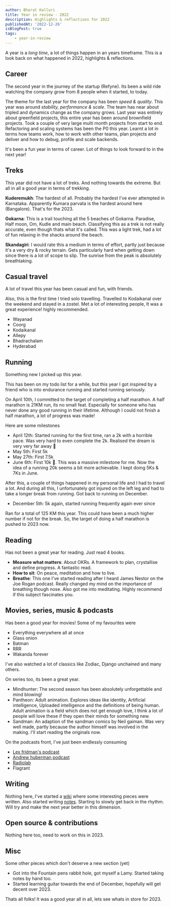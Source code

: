 ```yaml
---
author: Bharat Kalluri
title: Year in review - 2022
description: Highlights & reflections for 2022
publishedAt: '2022-12-26'
isBlogPost: true
tags:
    - year-in-review
---
```


A year is a *long time*, a lot of things happen in an years timeframe. This is a look back on what happened in 2022, highlights & reflections.


## Career
The second year in the journey of the startup (Refyne). Its been a wild ride watching the company grow from 8 people when it started, to today.

The theme for the last year for the company has been *speed & quality*. This year was around *stability, performance & scale*. The team has near about tripled and dynamics change as the company grows.
Last year was entirely about greenfield projects, this entire year has been around brownfield projects. Took a couple of very large multi month projects from start to end. Refactoring and scaling systems has been the P0 this year. Learnt a lot in terms how teams work, how to work with other teams, plan projects and deliver and how to debug, profile and scale backends.

It's been a fun year in terms of career. Lot of things to look forward to in the next year!

## Treks

This year did not have a lot of treks. And nothing towards the extreme. But all in all a good year in terms of trekking.

**Kuderemukh**: The hardest of all. Probably the hardest I've ever attempted in Karnataka. Apparently Kumara parvata is the hardest around here (Bangalore). That's for the 2023.

**Gokarna**: This is a trail touching all the 5 beaches of Gokarna. Paradise, Half moon, Om, Kudle and main beach. Classifying this as a trek is not really accurate, even though thats what it's called. This was a light trek, had a lot of fun relaxing in the shacks around the beach.

**Skandagiri**: I would rate this a medium in terms of effort, partly just because it's a very dry & rocky terrain. Gets particularly hard when getting down since there is a lot of scope to slip. The sunrise from the peak is absolutely breathtaking.

## Casual travel

A lot of travel this year has been casual and fun, with friends.

Also, this is the first time I tried solo travelling. Travelled to Kodaikanal over the weekend and stayed in a zostel. Met a lot of interesting people, It was a great experience! highly recommended.

- Wayanad
- Coorg
- Kodaikanal
- Allepy
- Bhadrachalam
- Hyderabad

## Running

Something new I picked up this year.

This has been on my todo list for a while, but this year I got inspired by a friend who is into endurance running and started running seriously.

On April 10th, I committed to the target of completing a half marathon. A half marathon is 21KM run, its no small feat. Especially for someone who has never done any good running in their lifetime. Although I could not finish a half marathon, a lot of progress was made!

Here are some milestones

- April 12th: Started running for the first time, ran a 2k with a horrible pace. Was very hard to even complete the 2k. Realised the dream is very very far away 🤣
- May 5th: First 5k
- May 27th: First 7.5k
- June 6th: First 10k 🥳. This was a massive milestone for me. Now the idea of a running 20k seems a bit more achievable. I kept doing 5Ks & 7Ks in June.

After this, a couple of things happened in my personal life and I had to travel a lot. And during all this, I unfortunately got injured on the left leg and had to take a longer break from running. Got back to running on December.

- December 5th: 5k again, started running frequently again ever since

Ran for a total of 125 KM this year. This could have been a much higher number if not for the break. So, the target of doing a half marathon is pushed to 2023 now.

## Reading

Has not been a great year for reading. Just read 4 books.

- **Measure what matters**: About OKRs. A framework to plan, crystallise and define progress. A fantastic read.
- **How to sit**: On peace, meditation and how to live.
- **Breathe**: This one I've started reading after I heard James Nestor on the Joe Rogan podcast. Really changed my mind on the importance of breathing though nose. Also got me into meditating. Highly recommend if this subject fascinates you.

## Movies, series, music & podcasts

Has been a good year for movies! Some of my favourites were

- Everything everywhere all at once
- Glass onion
- Batman
- RRR
- Wakanda forever

I've also watched a lot of classics like Zodiac, Django unchained and many others.

On series too, its been a great year.

- Mindhunter: The second season has been absolutely unforgettable and mind blowing!
- Pantheon: Adult animation. Explores ideas like identity, Artificial intelligence, Uploaded intelligence and the definitions of being human. Adult animation is a field which does not get enough love, I think a lot of people will love these if they open their minds for something new.
- Sandman: An adaption of the sandman comics by Neil gaiman. Was very well made, partly because the author himself was involved in the making. I'll start reading the originals now.

On the podcasts front, I've just been endlessly consuming

- [Lex fridman's podcast](https://lexfridman.com/podcast/)
- [Andrew huberman podcast](https://hubermanlab.com/welcome-to-the-huberman-lab-podcast/)
- [Radiolab](https://radiolab.org/)
- Flagrant

## Writing

Nothing here, I've started a [wiki](https://wiki.bharatkalluri.com/) where some interesting pieces were written. Also started writing [notes](https://notes.bharatkalluri.com/). Starting to slowly get back in the rhythm. Will try and make the next year better in this dimension.

## Open source & contributions

Nothing here too, need to work on this in 2023.

## Misc

Some other pieces which don't deserve a new section (yet)

- Got into the Fountain pens rabbit hole, got myself a Lamy. Started taking notes by hand too.
- Started learning guitar towards the end of December, hopefully will get decent over 2023.

Thats all folks! It was a good year all in all, lets see whats in store for 2023.
